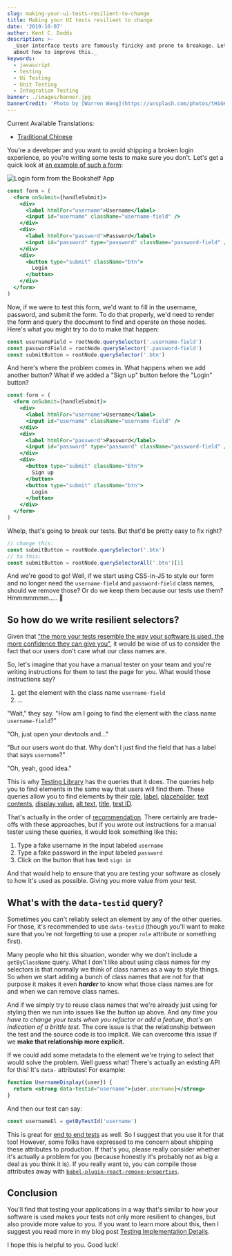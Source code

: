 ```yaml
---
slug: making-your-ui-tests-resilient-to-change
title: Making your UI tests resilient to change
date: '2019-10-07'
author: Kent C. Dodds
description: >-
  _User interface tests are famously finicky and prone to breakage. Let's talk
  about how to improve this._
keywords:
  - javascript
  - testing
  - Ui Testing
  - Unit Testing
  - Integration Testing
banner: ./images/banner.jpg
bannerCredit: 'Photo by [Warren Wong](https://unsplash.com/photos/tHiGKAJxaA8)'
---
```


Current Available Translations:

- [Traditional Chinese](https://medium.com/enjoy-life-enjoy-coding/react-unit-test-%E8%AE%93%E4%BD%A0%E7%9A%84-ui-%E6%B8%AC%E8%A9%A6%E9%81%A9%E6%87%89%E8%AE%8A%E5%8C%96-%E7%BF%BB%E8%AD%AF-b9b2c1c4110f)

You're a developer and you want to avoid shipping a broken login experience, so
you're writing some tests to make sure you don't. Let's get a quick look at
[an example of such a form](https://github.com/kentcdodds/testing-workshop/blob/1938d6fc2048e55362679905f700f938a3b497c4/client/src/screens/login.js#L50-L82):

![Login form from the Bookshelf App](./images/login.png)

```jsx
const form = (
  <form onSubmit={handleSubmit}>
    <div>
      <label htmlFor="username">Username</label>
      <input id="username" className="username-field" />
    </div>
    <div>
      <label htmlFor="password">Password</label>
      <input id="password" type="password" className="password-field" />
    </div>
    <div>
      <button type="submit" className="btn">
        Login
      </button>
    </div>
  </form>
)
```

Now, if we were to test this form, we'd want to fill in the username, password,
and submit the form. To do that properly, we'd need to render the form and query
the document to find and operate on those nodes. Here's what you might try to do
to make that happen:

```js
const usernameField = rootNode.querySelector('.username-field')
const passwordField = rootNode.querySelector('.password-field')
const submitButton = rootNode.querySelector('.btn')
```

And here's where the problem comes in. What happens when we add another button?
What if we added a "Sign up" button before the "Login" button?

```jsx {12-14}
const form = (
  <form onSubmit={handleSubmit}>
    <div>
      <label htmlFor="username">Username</label>
      <input id="username" className="username-field" />
    </div>
    <div>
      <label htmlFor="password">Password</label>
      <input id="password" type="password" className="password-field" />
    </div>
    <div>
      <button type="submit" className="btn">
        Sign up
      </button>
      <button type="submit" className="btn">
        Login
      </button>
    </div>
  </form>
)
```

Whelp, that's going to break our tests. But that'd be pretty easy to fix right?

```js
// change this:
const submitButton = rootNode.querySelector('.btn')
// to this:
const submitButton = rootNode.querySelectorAll('.btn')[1]
```

And we're good to go! Well, if we start using CSS-in-JS to style our form and no
longer need the `username-field` and `password-field` class names, should we
remove those? Or do we keep them because our tests use them? Hmmmmmmm..... 🤔

## So how do we write resilient selectors?

Given that
["the more your tests resemble the way your software is used, the more confidence they can give you"](https://twitter.com/kentcdodds/status/977018512689455106),
it would be wise of us to consider the fact that our users don't care what our
class names are.

So, let's imagine that you have a manual tester on your team and you're writing
instructions for them to test the page for you. What would those instructions
say?

1. get the element with the class name `username-field`
2. ...

"Wait," they say. "How am I going to find the element with the class name
`username-field`?"

"Oh, just open your devtools and..."

"But our users wont do that. Why don't I just find the field that has a label
that says `username`?"

"Oh, yeah, good idea."

This is why [Testing Library](https://testing-library.com) has the queries that
it does. The queries help you to find elements in the same way that users will
find them. These queries allow you to find elements by their
[role](https://testing-library.com/docs/dom-testing-library/api-queries#byrole),
[label](https://testing-library.com/docs/dom-testing-library/api-queries#bylabeltext),
[placeholder](https://testing-library.com/docs/dom-testing-library/api-queries#byplaceholdertext),
[text contents](https://testing-library.com/docs/dom-testing-library/api-queries#bytext),
[display value](https://testing-library.com/docs/dom-testing-library/api-queries#bydisplayvalue),
[alt text](https://testing-library.com/docs/dom-testing-library/api-queries#byalttext),
[title](https://testing-library.com/docs/dom-testing-library/api-queries#bytitle),
[test ID](https://testing-library.com/docs/dom-testing-library/api-queries#bytestid).

That's actually in the order of
[recommendation](https://testing-library.com/docs/guide-which-query). There
certainly are trade-offs with these approaches, but if you wrote out
instructions for a manual tester using these queries, it would look something
like this:

1. Type a fake username in the input labeled `username`
2. Type a fake password in the input labeled `password`
3. Click on the button that has text `sign in`

And that would help to ensure that you are testing your software as closely to
how it's used as possible. Giving you more value from your test.

## What's with the `data-testid` query?

Sometimes you can't reliably select an element by any of the other queries. For
those, it's recommended to use `data-testid` (though you'll want to make sure
that you're not forgetting to use a proper `role` attribute or something first).

Many people who hit this situation, wonder why we don't include a
`getByClassName` query. What I don't like about using class names for my
selectors is that normally we think of class names as a way to style things. So
when we start adding a bunch of class names that are not for that purpose it
makes it even **_harder_** to know what those class names are for and when we
can remove class names.

And if we simply try to reuse class names that we're already just using for
styling then we run into issues like the button up above. And _any time you have
to change your tests when you refactor or add a feature, that's an indication of
a brittle test_. The core issue is that the relationship between the test and
the source code is too implicit. We can overcome this issue if we **make that
relationship more explicit.**

If we could add some metadata to the element we're trying to select that would
solve the problem. Well guess what! There's actually an existing API for this!
It's `data-` attributes! For example:

```jsx
function UsernameDisplay({user}) {
  return <strong data-testid="username">{user.username}</strong>
}
```

And then our test can say:

```javascript
const usernameEl = getByTestId('username')
```

This is great for
[end to end tests](https://github.com/kentcdodds/jest-cypress-react-babel-webpack/blob/1c842dff85cd83953e86a6f1a48653b15fb3a4d5/cypress/e2e/register.js#L20)
as well. So I suggest that you use it for that too! However, some folks have
expressed to me concern about shipping these attributes to production. If that's
you, please really consider whether it's actually a problem for you (because
honestly it's probably not as big a deal as you think it is). If you really want
to, you can compile those attributes away with
[`babel-plugin-react-remove-properties`](https://www.npmjs.com/package/babel-plugin-react-remove-properties).

## Conclusion

You'll find that testing your applications in a way that's similar to how your
software is used makes your tests not only more resilient to changes, but also
provide more value to you. If you want to learn more about this, then I suggest
you read more in my blog post
[Testing Implementation Details](/blog/testing-implementation-details).

I hope this is helpful to you. Good luck!
